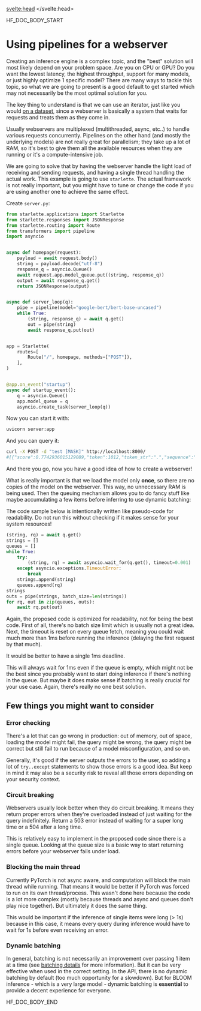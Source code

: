 <script lang="ts">
let fw: "pt" | "tf" = "pt";
onMount(() => {
    const urlParams = new URLSearchParams(window.location.search);
    fw = urlParams.get("fw") || "pt";
});
</script>
<svelte:head>
  <meta name="hf:doc:metadata" content={metadata} >
</svelte:head>

<!--HF DOCBUILD BODY START-->

HF_DOC_BODY_START

<!--⚠️ Note that this file is in Markdown but contain specific syntax for our doc-builder (similar to MDX) that may not be
rendered properly in your Markdown viewer.
-->

# Using pipelines for a webserver

<Tip>
Creating an inference engine is a complex topic, and the "best" solution 
will most likely depend on your problem space. Are you on CPU or GPU? Do
you want the lowest latency, the highest throughput, support for
many models, or just highly optimize 1 specific model?
There are many ways to tackle this topic, so what we are going to present is a good default
to get started which may not necessarily be the most optimal solution for you.
</Tip>


The key thing to understand is that we can use an iterator, just like you would [on a
dataset](pipeline_tutorial#using-pipelines-on-a-dataset), since a webserver is basically a system that waits for requests and
treats them as they come in.

Usually webservers are multiplexed (multithreaded, async, etc..) to handle various
requests concurrently. Pipelines on the other hand (and mostly the underlying models)
are not really great for parallelism; they take up a lot of RAM, so it's best to give them all the available resources when they are running or it's a compute-intensive job.

We are going to solve that by having the webserver handle the light load of receiving
and sending requests, and having a single thread handling the actual work.
This example is going to use `starlette`. The actual framework is not really
important, but you might have to tune or change the code if you are using another
one to achieve the same effect.

Create `server.py`:

```py
from starlette.applications import Starlette
from starlette.responses import JSONResponse
from starlette.routing import Route
from transformers import pipeline
import asyncio


async def homepage(request):
    payload = await request.body()
    string = payload.decode("utf-8")
    response_q = asyncio.Queue()
    await request.app.model_queue.put((string, response_q))
    output = await response_q.get()
    return JSONResponse(output)


async def server_loop(q):
    pipe = pipeline(model="google-bert/bert-base-uncased")
    while True:
        (string, response_q) = await q.get()
        out = pipe(string)
        await response_q.put(out)


app = Starlette(
    routes=[
        Route("/", homepage, methods=["POST"]),
    ],
)


@app.on_event("startup")
async def startup_event():
    q = asyncio.Queue()
    app.model_queue = q
    asyncio.create_task(server_loop(q))
```

Now you can start it with:
```bash
uvicorn server:app
```

And you can query it:
```bash
curl -X POST -d "test [MASK]" http://localhost:8000/
#[{"score":0.7742936015129089,"token":1012,"token_str":".","sequence":"test."},...]
```

And there you go, now you have a good idea of how to create a webserver!

What is really important is that we load the model only **once**, so there are no copies
of the model on the webserver. This way, no unnecessary RAM is being used.
Then the queuing mechanism allows you to do fancy stuff like maybe accumulating a few
items before inferring to use dynamic batching:

<Tip warning={true}>

The code sample below is intentionally written like pseudo-code for readability.
Do not run this without checking if it makes sense for your system resources!

</Tip>

```py
(string, rq) = await q.get()
strings = []
queues = []
while True:
    try:
        (string, rq) = await asyncio.wait_for(q.get(), timeout=0.001)  # 1ms
    except asyncio.exceptions.TimeoutError:
        break
    strings.append(string)
    queues.append(rq)
strings
outs = pipe(strings, batch_size=len(strings))
for rq, out in zip(queues, outs):
    await rq.put(out)
```

Again, the proposed code is optimized for readability, not for being the best code.
First of all, there's no batch size limit which is usually not a 
great idea. Next, the timeout is reset on every queue fetch, meaning you could
wait much more than 1ms before running the inference (delaying the first request 
by that much). 

It would be better to have a single 1ms deadline.

This will always wait for 1ms even if the queue is empty, which might not be the
best since you probably want to start doing inference if there's nothing in the queue.
But maybe it does make sense if batching is really crucial for your use case.
Again, there's really no one best solution.


## Few things you might want to consider

### Error checking

There's a lot that can go wrong in production: out of memory, out of space,
loading the model might fail, the query might be wrong, the query might be
correct but still fail to run because of a model misconfiguration, and so on.

Generally, it's good if the server outputs the errors to the user, so
adding a lot of `try..except` statements to show those errors is a good
idea. But keep in mind it may also be a security risk to reveal all those errors depending 
on your security context.

### Circuit breaking

Webservers usually look better when they do circuit breaking. It means they 
return proper errors when they're overloaded instead of just waiting for the query indefinitely. Return a 503 error instead of waiting for a super long time or a 504 after a long time.

This is relatively easy to implement in the proposed code since there is a single queue.
Looking at the queue size is a basic way to start returning errors before your 
webserver fails under load.

### Blocking the main thread

Currently PyTorch is not async aware, and computation will block the main
thread while running. That means it would be better if PyTorch was forced to run
on its own thread/process. This wasn't done here because the code is a lot more
complex (mostly because threads and async and queues don't play nice together).
But ultimately it does the same thing.

This would be important if the inference of single items were long (> 1s) because 
in this case, it means every query during inference would have to wait for 1s before
even receiving an error.

### Dynamic batching

In general, batching is not necessarily an improvement over passing 1 item at 
a time (see [batching details](./main_classes/pipelines#pipeline-batching) for more information). But it can be very effective
when used in the correct setting. In the API, there is no dynamic
batching by default (too much opportunity for a slowdown). But for BLOOM inference -
which is a very large model - dynamic batching is **essential** to provide a decent experience for everyone.


<!--HF DOCBUILD BODY END-->

HF_DOC_BODY_END

